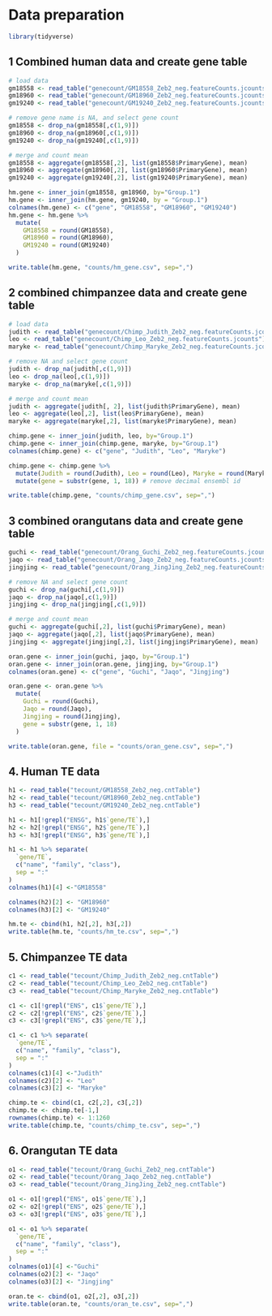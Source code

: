 # Data preparation

```r
library(tidyverse)
```

## 1 Combined human data and create gene table
```r
# load data
gm18558 <- read_table("genecount/GM18558_Zeb2_neg.featureCounts.jcounts")
gm18960 <- read_table("genecount/GM18960_Zeb2_neg.featureCounts.jcounts")
gm19240 <- read_table("genecount/GM19240_Zeb2_neg.featureCounts.jcounts")

# remove gene name is NA, and select gene count
gm18558 <- drop_na(gm18558[,c(1,9)])
gm18960 <- drop_na(gm18960[,c(1,9)])
gm19240 <- drop_na(gm19240[,c(1,9)])

# merge and count mean
gm18558 <- aggregate(gm18558[,2], list(gm18558$PrimaryGene), mean)
gm18960 <- aggregate(gm18960[,2], list(gm18960$PrimaryGene), mean)
gm19240 <- aggregate(gm19240[,2], list(gm19240$PrimaryGene), mean)

hm.gene <- inner_join(gm18558, gm18960, by="Group.1")
hm.gene <- inner_join(hm.gene, gm19240, by = "Group.1")
colnames(hm.gene) <- c("gene", "GM18558", "GM18960", "GM19240")
hm.gene <- hm.gene %>%
  mutate(
    GM18558 = round(GM18558), 
    GM18960 = round(GM18960), 
    GM19240 = round(GM19240)
  )

write.table(hm.gene, "counts/hm_gene.csv", sep=",")
```

## 2 combined chimpanzee data and create gene table
```r
# load data
judith <- read_table("genecount/Chimp_Judith_Zeb2_neg.featureCounts.jcounts")
leo <- read_table("genecount/Chimp_Leo_Zeb2_neg.featureCounts.jcounts")
maryke <- read_table("genecount/Chimp_Maryke_Zeb2_neg.featureCounts.jcounts")

# remove NA and select gene count
judith <- drop_na(judith[,c(1,9)])
leo <- drop_na(leo[,c(1,9)])
maryke <- drop_na(maryke[,c(1,9)])

# merge and count mean
judith <- aggregate(judith[, 2], list(judith$PrimaryGene), mean)
leo <- aggregate(leo[,2], list(leo$PrimaryGene), mean)
maryke <- aggregate(maryke[,2], list(maryke$PrimaryGene), mean)

chimp.gene <- inner_join(judith, leo, by="Group.1")
chimp.gene <- inner_join(chimp.gene, maryke, by="Group.1")
colnames(chimp.gene) <- c("gene", "Judith", "Leo", "Maryke")

chimp.gene <- chimp.gene %>%
  mutate(Judith = round(Judith), Leo = round(Leo), Maryke = round(Maryke)) %>%
  mutate(gene = substr(gene, 1, 18)) # remove decimal ensembl id

write.table(chimp.gene, "counts/chimp_gene.csv", sep=",")
```

## 3 combined orangutans data and create gene table
```r
guchi <- read_table("genecount/Orang_Guchi_Zeb2_neg.featureCounts.jcounts")
jaqo <- read_table("genecount/Orang_Jaqo_Zeb2_neg.featureCounts.jcounts")
jingjing <- read_table("genecount/Orang_JingJing_Zeb2_neg.featureCounts.jcounts")

# remove NA and select gene count
guchi <- drop_na(guchi[,c(1,9)])
jaqo <- drop_na(jaqo[,c(1,9)])
jingjing <- drop_na(jingjing[,c(1,9)])

# merge and count mean
guchi <- aggregate(guchi[,2], list(guchi$PrimaryGene), mean)
jaqo <- aggregate(jaqo[,2], list(jaqo$PrimaryGene), mean)
jingjing <- aggregate(jingjing[,2], list(jingjing$PrimaryGene), mean)

oran.gene <- inner_join(guchi, jaqo, by="Group.1")
oran.gene <- inner_join(oran.gene, jingjing, by="Group.1")
colnames(oran.gene) <- c("gene", "Guchi", "Jaqo", "Jingjing")

oran.gene <- oran.gene %>%
  mutate(
    Guchi = round(Guchi),
    Jaqo = round(Jaqo),
    Jingjing = round(Jingjing),
    gene = substr(gene, 1, 18)
  )

write.table(oran.gene, file = "counts/oran_gene.csv", sep=",")

```

## 4. Human TE data
```r
h1 <- read_table("tecount/GM18558_Zeb2_neg.cntTable")
h2 <- read_table("tecount/GM18960_Zeb2_neg.cntTable")
h3 <- read_table("tecount/GM19240_Zeb2_neg.cntTable")

h1 <- h1[!grepl("ENSG", h1$`gene/TE`),]
h2 <- h2[!grepl("ENSG", h2$`gene/TE`),]
h3 <- h3[!grepl("ENSG", h3$`gene/TE`),]

h1 <- h1 %>% separate(
  `gene/TE`,
  c("name", "family", "class"),
  sep = ":"
)
colnames(h1)[4] <-"GM18558" 

colnames(h2)[2] <- "GM18960"
colnames(h3)[2] <- "GM19240"

hm.te <- cbind(h1, h2[,2], h3[,2])
write.table(hm.te, "counts/hm_te.csv", sep=",")
```

## 5. Chimpanzee TE data
```r
c1 <- read_table("tecount/Chimp_Judith_Zeb2_neg.cntTable")
c2 <- read_table("tecount/Chimp_Leo_Zeb2_neg.cntTable")
c3 <- read_table("tecount/Chimp_Maryke_Zeb2_neg.cntTable")

c1 <- c1[!grepl("ENS", c1$`gene/TE`),]
c2 <- c2[!grepl("ENS", c2$`gene/TE`),]
c3 <- c3[!grepl("ENS", c3$`gene/TE`),]

c1 <- c1 %>% separate(
  `gene/TE`,
  c("name", "family", "class"),
  sep = ":"
)
colnames(c1)[4] <-"Judith" 
colnames(c2)[2] <- "Leo"
colnames(c3)[2] <- "Maryke"

chimp.te <- cbind(c1, c2[,2], c3[,2])
chimp.te <- chimp.te[-1,]
rownames(chimp.te) <- 1:1260
write.table(chimp.te, "counts/chimp_te.csv", sep=",")
```


## 6. Orangutan TE data
```r
o1 <- read_table("tecount/Orang_Guchi_Zeb2_neg.cntTable")
o2 <- read_table("tecount/Orang_Jaqo_Zeb2_neg.cntTable")
o3 <- read_table("tecount/Orang_JingJing_Zeb2_neg.cntTable")

o1 <- o1[!grepl("ENS", o1$`gene/TE`),]
o2 <- o2[!grepl("ENS", o2$`gene/TE`),]
o3 <- o3[!grepl("ENS", o3$`gene/TE`),]

o1 <- o1 %>% separate(
  `gene/TE`,
  c("name", "family", "class"),
  sep = ":"
)
colnames(o1)[4] <-"Guchi" 
colnames(o2)[2] <- "Jaqo"
colnames(o3)[2] <- "Jingjing"

oran.te <- cbind(o1, o2[,2], o3[,2])
write.table(oran.te, "counts/oran_te.csv", sep=",")
```

